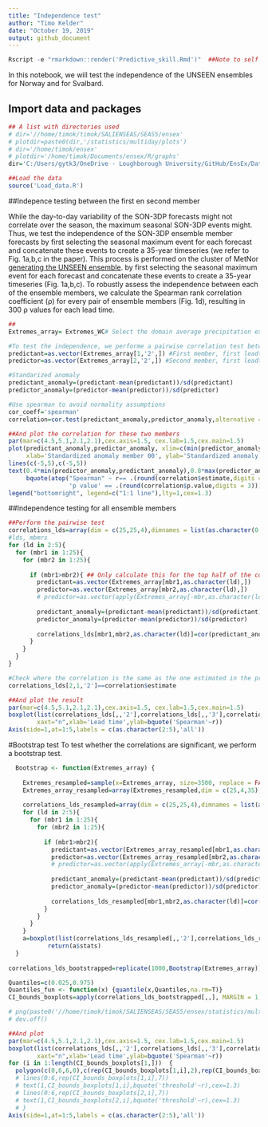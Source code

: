 ```yaml
---
title: "Independence test"
author: "Timo Kelder"
date: "October 19, 2019"
output: github_document 
---
```


```r
Rscript -e "rmarkdown::render('Predictive_skill.Rmd')"  ##Note to self
```

In this notebook, we will test the independence of the UNSEEN ensembles for Norway and for Svalbard. 

## Import data and packages

```r
## A list with directories used
# dir='//home/timok/timok/SALIENSEAS/SEAS5/ensex'
# plotdir=paste0(dir,'/statistics/multiday/plots')
# dir='/home/timok/ensex'
# plotdir='/home/timok/Documents/ensex/R/graphs'
dir='C:/Users/gytk3/OneDrive - Loughborough University/GitHub/EnsEx/Data'

##Load the data
source('Load_data.R')
```

##Indepence testing between the first en second member

While the day-to-day variability of the SON-3DP forecasts might not correlate over the season, the maximum seasonal SON-3DP events might. Thus, we test the independence of the SON-3DP ensemble member forecasts by first selecting the seasonal maximum event for each forecast and concatenate these events to create a 35-year timeseries (we refer to Fig. 1a,b,c in the paper). This process is performed on the cluster of MetNor [generating the UNSEEN ensemble](Mining/Mine_regional_average.sh).  by first selecting the seasonal maximum event for each forecast and concatenate these events to create a 35-year timeseries (Fig. 1a,b,c). To robustly assess the independence between each of the ensemble members, we calculate the Spearman rank correlation coefficient (ρ) for every pair of ensemble members (Fig. 1d), resulting in 300 ρ values for each lead time. 
```r
## 
Extremes_array= Extremes_WC# Select the domain average precipitation extremes for Svalbard 

#To test the independence, we performe a pairwise correlation test between all ensemble members
predictant=as.vector(Extremes_array[1,'2',]) #First member, first leadtime that we use in this study
predictor=as.vector(Extremes_array[2,'2',]) #Second member, first leadtime that we use in this study

#Standarized anomaly
predictant_anomaly=(predictant-mean(predictant))/sd(predictant)
predictor_anomaly=(predictor-mean(predictor))/sd(predictor)

#Use spearman to avoid normality assumptions
cor_coeff='spearman'
correlation=cor.test(predictant_anomaly,predictor_anomaly,alternative = 'two.sided',method = cor_coeff) 

##And plot the correlation for these two members
par(mar=c(4.5,5.1,2.1,2.1),cex.axis=1.5, cex.lab=1.5,cex.main=1.5)
plot(predictant_anomaly,predictor_anomaly, xlim=c(min(predictor_anomaly,predictant_anomaly),max(predictor_anomaly,predictant_anomaly)),ylim=c(min(predictor_anomaly,predictant_anomaly),max(predictor_anomaly,predictant_anomaly)),
     xlab='Standardized anomaly member 00', ylab='Standardized anomaly member 01')
lines(c(-5,5),c(-5,5))
text(0.4*min(predictor_anomaly,predictant_anomaly),0.8*max(predictor_anomaly,predictant_anomaly),
     bquote(atop("Spearman" ~ r== .(round(correlation$estimate,digits = 3)),
                 'p value' == .(round(correlation$p.value,digits = 3)))),cex=1.3)
legend("bottomright", legend=c("1:1 line"),lty=1,cex=1.3)
```

##Independence testing for all ensemble members

```r

##Perform the pairwise test
correlations_lds=array(dim = c(25,25,4),dimnames = list(as.character(0:24),as.character(0:24),as.character(2:5))) # create and array to fill the correlations in 
#lds, mbmrs
for (ld in 2:5){
  for (mbr1 in 1:25){
    for (mbr2 in 1:25){
        
      if (mbr1>mbr2){ ## Only calculate this for the top half of the correlation matrix, as not to duplicate any values -> avoid correlating mbr 1 with mbr2 and then mbr2 with mbr 1.
        predictant=as.vector(Extremes_array[mbr1,as.character(ld),])
        predictor=as.vector(Extremes_array[mbr2,as.character(ld),])
        # predictor=as.vector(apply(Extremes_array[-mbr,as.character(ld),],FUN = mean , MARGIN=c(2)))
        
        predictant_anomaly=(predictant-mean(predictant))/sd(predictant)
        predictor_anomaly=(predictor-mean(predictor))/sd(predictor)
        
        correlations_lds[mbr1,mbr2,as.character(ld)]=cor(predictant_anomaly,predictor_anomaly,method = cor_coeff)
      }
    }
  }
}

#Check where the correlation is the same as the one estimated in the previous chunk
correlations_lds[2,1,'2']==correlation$estimate

##And plot the result
par(mar=c(4.5,5.1,2.1,2.1),cex.axis=1.5, cex.lab=1.5,cex.main=1.5)
boxplot(list(correlations_lds[,,'2'],correlations_lds[,,'3'],correlations_lds[,,'4'],correlations_lds[,,'5']),
        xaxt="n",xlab='Lead time',ylab=bquote('Spearman'~r))
Axis(side=1,at=1:5,labels = c(as.character(2:5),'all'))

```

#Bootstrap test
To test whether the correlations are significant, we perform a bootstrap test. 

```r

  Bootstrap <- function(Extremes_array) {
    
    Extremes_resampled=sample(x=Extremes_array, size=3500, replace = FALSE) #First, resample to make the data uncorrelated
    Extremes_array_resampled=array(Extremes_resampled,dim = c(25,4,35),dimnames = list(as.character(0:24),as.character(2:5),as.character(1981:2015))) ## rename it 
    
    correlations_lds_resampled=array(dim = c(25,25,4),dimnames = list(as.character(0:24),as.character(0:24),as.character(2:5))) #lds, mbmrs
    for (ld in 2:5){
      for (mbr1 in 1:25){
        for (mbr2 in 1:25){
          
          if (mbr1>mbr2){
            predictant=as.vector(Extremes_array_resampled[mbr1,as.character(ld),])
            predictor=as.vector(Extremes_array_resampled[mbr2,as.character(ld),])
            # predictor=as.vector(apply(Extremes_array[-mbr,as.character(ld),],FUN = mean , MARGIN=c(2)))
            
            predictant_anomaly=(predictant-mean(predictant))/sd(predictant)
            predictor_anomaly=(predictor-mean(predictor))/sd(predictor)
            
            correlations_lds_resampled[mbr1,mbr2,as.character(ld)]=cor(predictant_anomaly,predictor_anomaly,method = cor_coeff)
          }
        }
      }
    }
    a=boxplot(list(correlations_lds_resampled[,,'2'],correlations_lds_resampled[,,'3'],correlations_lds_resampled[,,'4'], correlations_lds_resampled[,,'5']), plot = F)
           return(a$stats)
  }
  
correlations_lds_bootstrapped=replicate(1000,Bootstrap(Extremes_array))

Quantiles=c(0.025,0.975)
Quantiles_fun <- function(x) {quantile(x,Quantiles,na.rm=T)}
CI_bounds_boxplots=apply(correlations_lds_bootstrapped[,,], MARGIN = 1,Quantiles_fun ) #We resample 1000 times for 4 leadtimes. Resulting in 4000 quantiles based on 300 pairs of correlations. 

# png(paste0('//home/timok/timok/SALIENSEAS/SEAS5/ensex/statistics/multiday/plots/Predictability_lds_resampled_SV.png'),type='cairo')
# dev.off()
```

```r
##And plot
par(mar=c(4.5,5.1,2.1,2.1),cex.axis=1.5, cex.lab=1.5,cex.main=1.5)
boxplot(list(correlations_lds[,,'2'],correlations_lds[,,'3'],correlations_lds[,,'4'],correlations_lds[,,'5']),
        xaxt="n",xlab='Lead time',ylab=bquote('Spearman'~r))
for (i in 1:length(CI_bounds_boxplots[1,]))  {
  polygon(c(0,6,6,0),c(rep(CI_bounds_boxplots[1,i],2),rep(CI_bounds_boxplots[2,i],2)),col=gray(0.8,alpha=0.3))}
  # lines(0:6,rep(CI_bounds_boxplots[1,i],7))
  # text(1,CI_bounds_boxplots[1,i],bquote('threshold'~r),cex=1.3)
  # lines(0:6,rep(CI_bounds_boxplots[2,i],7))
  # text(1,CI_bounds_boxplots[2,i],bquote('threshold'~r),cex=1.3)
  # }
Axis(side=1,at=1:5,labels = c(as.character(2:5),'all'))

```
